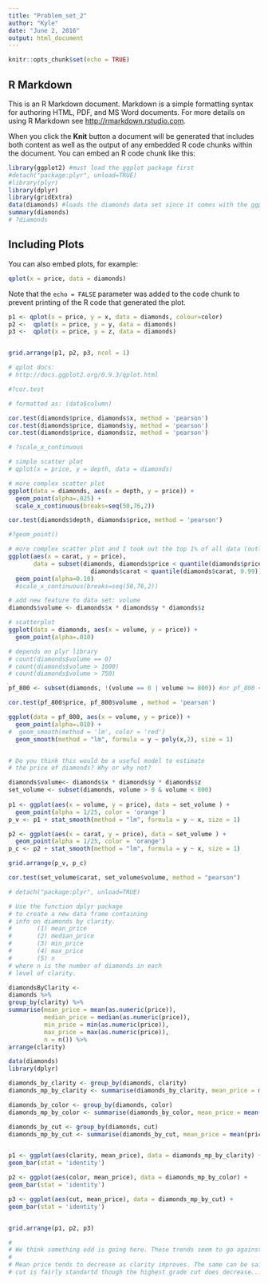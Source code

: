 ```yaml
---
title: "Problem_set_2"
author: "Kyle"
date: "June 2, 2016"
output: html_document
---
```


```r
knitr::opts_chunk$set(echo = TRUE)
```

## R Markdown

This is an R Markdown document. Markdown is a simple formatting syntax for authoring HTML, PDF, and MS Word documents. For more details on using R Markdown see <http://rmarkdown.rstudio.com>.

When you click the **Knit** button a document will be generated that includes both content as well as the output of any embedded R code chunks within the document. You can embed an R code chunk like this:

```r
library(ggplot2) #must load the ggplot package first
#detach("package:plyr", unload=TRUE)
#library(plyr)
library(dplyr)
library(gridExtra)
data(diamonds) #loads the diamonds data set since it comes with the ggplot package 
summary(diamonds)
# ?diamonds
```

## Including Plots

You can also embed plots, for example:

```r
qplot(x = price, data = diamonds)
```

Note that the `echo = FALSE` parameter was added to the code chunk to prevent printing of the R code that generated the plot.

```r

p1 <- qplot(x = price, y = x, data = diamonds, colour=color)
p2 <-  qplot(x = price, y = y, data = diamonds)
p3 <-  qplot(x = price, y = z, data = diamonds)


grid.arrange(p1, p2, p3, ncol = 1)

# qplot docs:
# http://docs.ggplot2.org/0.9.3/qplot.html
```

```r

#?cor.test

# formatted as: (data$column)

cor.test(diamonds$price, diamonds$x, method = 'pearson')
cor.test(diamonds$price, diamonds$y, method = 'pearson')
cor.test(diamonds$price, diamonds$z, method = 'pearson')

```

```r

# ?scale_x_continuous

# simple scatter plot
# qplot(x = price, y = depth, data = diamonds)

# more complex scatter plot
ggplot(data = diamonds, aes(x = depth, y = price)) +
  geom_point(alpha=.025) +
  scale_x_continuous(breaks=seq(50,76,2))

```

```r

cor.test(diamonds$depth, diamonds$price, method = 'pearson')

```

```r

#?geom_point()

# more complex scatter plot and I took out the top 1% of all data (outliers perhaps)
ggplot(aes(x = carat, y = price), 
       data = subset(diamonds, diamonds$price < quantile(diamonds$price, 0.99) &
                       diamonds$carat < quantile(diamonds$carat, 0.99))) + 
  geom_point(alpha=0.10)
  #scale_x_continuous(breaks=seq(50,76,2))

```

```r

# add new feature to data set: volume
diamonds$volume <- diamonds$x * diamonds$y * diamonds$z

# scatterplot
ggplot(data = diamonds, aes(x = volume, y = price)) +
  geom_point(alpha=.010)

# depends on plyr library
# count(diamonds$volume == 0)
# count(diamonds$volume > 1000)
# count(diamonds$volume > 750)

```

```r

pf_800 <- subset(diamonds, !(volume == 0 | volume >= 800)) #or pf_800 <-subset(pf, volume > 0 & volume < 800) 

cor.test(pf_800$price, pf_800$volume , method = 'pearson')

```

```r

ggplot(data = pf_800, aes(x = volume, y = price)) +
  geom_point(alpha=.010) +
#  geom_smooth(method = 'lm', color = 'red')
  geom_smooth(method = "lm", formula = y ~ poly(x,2), size = 1)


# Do you think this would be a useful model to estimate
# the price of diamonds? Why or why not?


```

```r

diamonds$volume<- diamonds$x * diamonds$y * diamonds$z
set_volume <- subset(diamonds, volume > 0 & volume < 800)
 
p1 <- ggplot(aes(x = volume, y = price), data = set_volume ) +
  geom_point(alpha = 1/25, color = 'orange') 
p_v <- p1 + stat_smooth(method = "lm", formula = y ~ x, size = 1)

p2 <- ggplot(aes(x = carat, y = price), data = set_volume ) +
  geom_point(alpha = 1/25, color = 'orange') 
p_c <- p2 + stat_smooth(method = "lm", formula = y ~ x, size = 1)

grid.arrange(p_v, p_c)

cor.test(set_volume$carat, set_volume$volume, method = "pearson")

```

```r

# detach("package:plyr", unload=TRUE) 

# Use the function dplyr package
# to create a new data frame containing
# info on diamonds by clarity.
#       (1) mean_price
#       (2) median_price
#       (3) min_price
#       (4) max_price
#       (5) n
# where n is the number of diamonds in each
# level of clarity.

diamondsByClarity <-
diamonds %>%
group_by(clarity) %>%
summarise(mean_price = mean(as.numeric(price)),
          median_price = median(as.numeric(price)),
          min_price = min(as.numeric(price)),
          max_price = max(as.numeric(price)),
          n = n()) %>%
arrange(clarity)

```

```r

data(diamonds)
library(dplyr)

diamonds_by_clarity <- group_by(diamonds, clarity)
diamonds_mp_by_clarity <- summarise(diamonds_by_clarity, mean_price = mean(price))

diamonds_by_color <- group_by(diamonds, color)
diamonds_mp_by_color <- summarise(diamonds_by_color, mean_price = mean(price))

diamonds_by_cut <- group_by(diamonds, cut)
diamonds_mp_by_cut <- summarise(diamonds_by_cut, mean_price = mean(price))


p1 <- ggplot(aes(clarity, mean_price), data = diamonds_mp_by_clarity) +
geom_bar(stat = 'identity')

p2 <- ggplot(aes(color, mean_price), data = diamonds_mp_by_color) +
geom_bar(stat = 'identity')

p3 <- ggplot(aes(cut, mean_price), data = diamonds_mp_by_cut) +
geom_bar(stat = 'identity')


grid.arrange(p1, p2, p3)

# 
# We think something odd is going here. These trends seem to go against our intuition.
# 
# Mean price tends to decrease as clarity improves. The same can be said for color.
# cut is fairly standartd though the highest grade cut does decrease...

```







